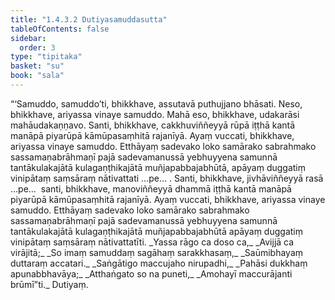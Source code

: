 ```yaml
---
title: "1.4.3.2 Dutiyasamuddasutta"
tableOfContents: false
sidebar:
  order: 3
type: "tipitaka"
basket: "su"
book: "sala"
---
```



<DynamicBreadcrumb />

<Division number="229" book="sala">

<Paragraph number="928" book="sala">
“‘Samuddo, samuddo’ti, bhikkhave, assutavā puthujjano bhāsati. Neso, bhikkhave, ariyassa vinaye samuddo. Mahā eso, bhikkhave, udakarāsi mahāudakaṇṇavo. Santi, bhikkhave, cakkhuviññeyyā rūpā iṭṭhā kantā manāpā piyarūpā kāmūpasaṃhitā rajanīyā. Ayaṃ vuccati, bhikkhave, ariyassa vinaye samuddo. Etthāyaṃ sadevako loko samārako sabrahmako sassamaṇabrāhmaṇī pajā sadevamanussā yebhuyyena samunnā tantākulakajātā kulagaṇṭhikajātā muñjapabbajabhūtā, apāyaṃ duggatiṃ vinipātaṃ saṃsāraṃ nātivattati …pe… .
</Paragraph>

<Paragraph number="929" book="sala">
Santi, bhikkhave, jivhāviññeyyā rasā …pe…  santi, bhikkhave, manoviññeyyā dhammā iṭṭhā kantā manāpā piyarūpā kāmūpasaṃhitā rajanīyā. Ayaṃ vuccati, bhikkhave, ariyassa vinaye samuddo. Etthāyaṃ sadevako loko samārako sabrahmako sassamaṇabrāhmaṇī pajā sadevamanussā yebhuyyena samunnā tantākulakajātā kulagaṇṭhikajātā muñjapabbajabhūtā apāyaṃ duggatiṃ vinipātaṃ saṃsāraṃ nātivattatīti.
</Paragraph>

<Paragraph number="930" type="verses" book="sala">
_Yassa rāgo ca doso ca,_  
_Avijjā ca virājitā;_  
_So imaṃ samuddaṃ sagāhaṃ sarakkhasaṃ,_  
_Saūmibhayaṃ duttaraṃ accatari._  

</Paragraph>

<Paragraph number="931" type="verses" book="sala">
_Saṅgātigo maccujaho nirupadhi,_  
_Pahāsi dukkhaṃ apunabbhavāya;_  
_Atthaṅgato so na puneti,_  
_Amohayī maccurājanti brūmī”ti._  


</Paragraph>
</Division>

<Paragraph number="932" type="center" book="sala">
Dutiyaṃ.
</Paragraph>